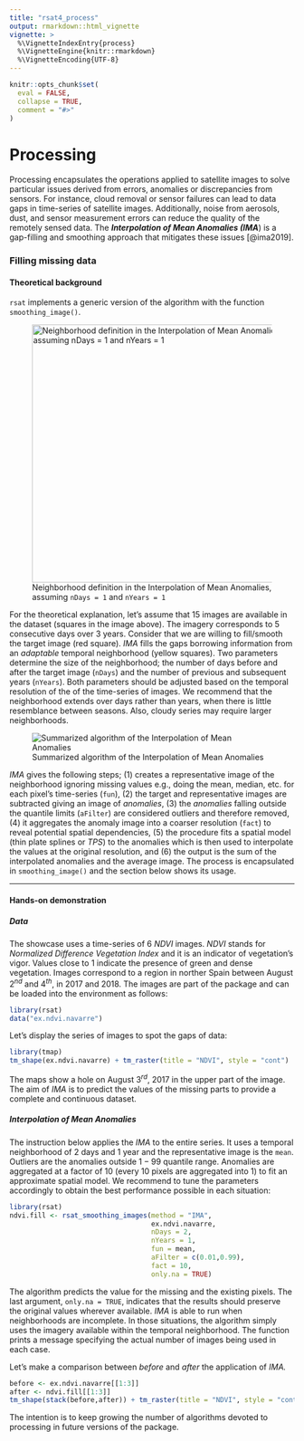 ```yaml
---
title: "rsat4_process"
output: rmarkdown::html_vignette
vignette: >
  %\VignetteIndexEntry{process}
  %\VignetteEngine{knitr::rmarkdown}
  %\VignetteEncoding{UTF-8}
---
```


```r
knitr::opts_chunk$set(
  eval = FALSE,
  collapse = TRUE,
  comment = "#>"
)
```

# Processing

Processing encapsulates the operations applied to satellite images to solve particular issues derived from errors, anomalies or discrepancies from sensors. For instance, cloud removal or sensor failures can lead to data gaps in time-series of satellite images. Additionally, noise from aerosols, dust, and sensor measurement errors can reduce the quality of the remotely sensed data. The ***Interpolation of Mean Anomalies (IMA***) is a gap-filling and smoothing approach that mitigates these issues [@ima2019].

### Filling missing data {#filling}

#### Theoretical background

`rsat` implements a generic version of the algorithm with the function `smoothing_image()`.

![Neighborhood definition in the Interpolation of Mean Anomalies, assuming `nDays = 1` and `nYears = 1`](images/neighborhood_ima.png "Neighborhood defintion in IMA"){width="456"}

For the theoretical explanation, let's assume that $15$ images are available in the dataset (squares in the image above). The imagery corresponds to $5$ consecutive days over $3$ years. Consider that we are willing to fill/smooth the target image (red square). *IMA* fills the gaps borrowing information from an *adaptable* temporal neighborhood (yellow squares). Two parameters determine the size of the neighborhood; the number of days before and after the target image (`nDays`) and the number of previous and subsequent years (`nYears`). Both parameters should be adjusted based on the temporal resolution of the of the time-series of images. We recommend that the neighborhood extends over days rather than years, when there is little resemblance between seasons. Also, cloudy series may require larger neighborhoods.

![Summarized algorithm of the Interpolation of Mean Anomalies](images/ima_technique.png "IMA summarized algorithm")

*IMA* gives the following steps; (1) creates a representative image of the neighborhood ignoring missing values e.g., doing the mean, median, etc. for each pixel's time-series (`fun`), (2) the target and representative images are subtracted giving an image of *anomalies*, (3) the *anomalies* falling outside the quantile limits (`aFilter`) are considered outliers and therefore removed, (4) it aggregates the anomaly image into a coarser resolution (`fact`) to reveal potential spatial dependencies, (5) the procedure fits a spatial model (thin plate splines or *TPS*) to the anomalies which is then used to interpolate the values at the original resolution, and (6) the output is the sum of the interpolated anomalies and the average image. The process is encapsulated in `smoothing_image()` and the section below shows its usage.

------------------------------------------------------------------------

#### Hands-on demonstration

##### Data

The showcase uses a time-series of $6$ *NDVI* images. *NDVI* stands for *Normalized Difference Vegetation Index* and it is an indicator of vegetation's vigor. Values close to $1$ indicate the presence of green and dense vegetation. Images correspond to a region in norther Spain between August $2^{nd}$ and $4^{th}$, in $2017$ and $2018$. The images are part of the package and can be loaded into the environment as follows:

```r
library(rsat)
data("ex.ndvi.navarre")
```

Let's display the series of images to spot the gaps of data:

```r
library(tmap)
tm_shape(ex.ndvi.navarre) + tm_raster(title = "NDVI", style = "cont")
```

The maps show a hole on August $3^{rd}$, $2017$ in the upper part of the image. The aim of *IMA* is to predict the values of the missing parts to provide a complete and continuous dataset.

##### Interpolation of Mean Anomalies

The instruction below applies the *IMA* to the entire series. It uses a temporal neighborhood of $2$ days and $1$ year and the representative image is the `mean`. Outliers are the anomalies outside $1-99$ quantile range. Anomalies are aggregated at a factor of $10$ (every $10$ pixels are aggregated into $1$) to fit an approximate spatial model. We recommend to tune the parameters accordingly to obtain the best performance possible in each situation:

```r
library(rsat)
ndvi.fill <- rsat_smoothing_images(method = "IMA",
                                   ex.ndvi.navarre,
                                   nDays = 2,
                                   nYears = 1,
                                   fun = mean,
                                   aFilter = c(0.01,0.99),
                                   fact = 10,
                                   only.na = TRUE)
```

The algorithm predicts the value for the missing and the existing pixels. The last argument, `only.na = TRUE`, indicates that the results should preserve the original values wherever available. *IMA* is able to run when neighborhoods are incomplete. In those situations, the algorithm simply uses the imagery available within the temporal neighborhood. The function prints a message specifying the actual number of images being used in each case.

Let's make a comparison between *before* and *after* the application of *IMA.*

```r
before <- ex.ndvi.navarre[[1:3]]
after <- ndvi.fill[[1:3]]
tm_shape(stack(before,after)) + tm_raster(title = "NDVI", style = "cont")
```

The intention is to keep growing the number of algorithms devoted to processing in future versions of the package.
